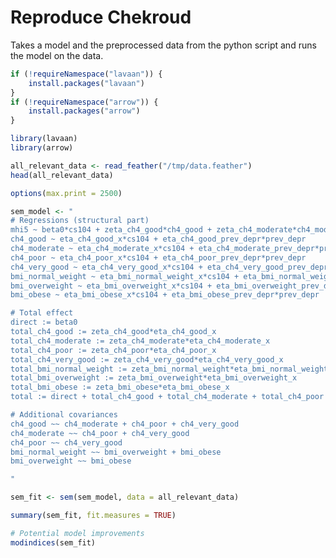 # Reproduce Chekroud

Takes a model and the preprocessed data from the python script and runs the model on the data.

```r
if (!requireNamespace("lavaan")) {
    install.packages("lavaan")
}
if (!requireNamespace("arrow")) {
    install.packages("arrow")
}

library(lavaan)
library(arrow)
```

```r
all_relevant_data <- read_feather("/tmp/data.feather")
head(all_relevant_data)

options(max.print = 2500)
```

```r
sem_model <- "
# Regressions (structural part)
mhi5 ~ beta0*cs104 + zeta_ch4_good*ch4_good + zeta_ch4_moderate*ch4_moderate + zeta_ch4_poor*ch4_poor + zeta_ch4_very_good*ch4_very_good + zeta_bmi_normal_weight*bmi_normal_weight + zeta_bmi_overweight*bmi_overweight + zeta_bmi_obese*bmi_obese + prev_depr
ch4_good ~ eta_ch4_good_x*cs104 + eta_ch4_good_prev_depr*prev_depr
ch4_moderate ~ eta_ch4_moderate_x*cs104 + eta_ch4_moderate_prev_depr*prev_depr
ch4_poor ~ eta_ch4_poor_x*cs104 + eta_ch4_poor_prev_depr*prev_depr
ch4_very_good ~ eta_ch4_very_good_x*cs104 + eta_ch4_very_good_prev_depr*prev_depr
bmi_normal_weight ~ eta_bmi_normal_weight_x*cs104 + eta_bmi_normal_weight_prev_depr*prev_depr
bmi_overweight ~ eta_bmi_overweight_x*cs104 + eta_bmi_overweight_prev_depr*prev_depr
bmi_obese ~ eta_bmi_obese_x*cs104 + eta_bmi_obese_prev_depr*prev_depr

# Total effect
direct := beta0
total_ch4_good := zeta_ch4_good*eta_ch4_good_x
total_ch4_moderate := zeta_ch4_moderate*eta_ch4_moderate_x
total_ch4_poor := zeta_ch4_poor*eta_ch4_poor_x
total_ch4_very_good := zeta_ch4_very_good*eta_ch4_very_good_x
total_bmi_normal_weight := zeta_bmi_normal_weight*eta_bmi_normal_weight_x
total_bmi_overweight := zeta_bmi_overweight*eta_bmi_overweight_x
total_bmi_obese := zeta_bmi_obese*eta_bmi_obese_x
total := direct + total_ch4_good + total_ch4_moderate + total_ch4_poor + total_ch4_very_good + total_bmi_normal_weight + total_bmi_overweight + total_bmi_obese

# Additional covariances
ch4_good ~~ ch4_moderate + ch4_poor + ch4_very_good
ch4_moderate ~~ ch4_poor + ch4_very_good
ch4_poor ~~ ch4_very_good
bmi_normal_weight ~~ bmi_overweight + bmi_obese
bmi_overweight ~~ bmi_obese

"
```

```r
sem_fit <- sem(sem_model, data = all_relevant_data)

summary(sem_fit, fit.measures = TRUE)
```

```r
# Potential model improvements
modindices(sem_fit)
```

